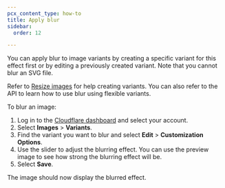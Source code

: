 ```yaml
---
pcx_content_type: how-to
title: Apply blur
sidebar:
  order: 12

---
```


You can apply blur to image variants by creating a specific variant for this effect first or by editing a previously created variant. Note that you cannot blur an SVG file.

Refer to [Resize images](/images/manage-images/create-variants/) for help creating variants. You can also refer to the API to learn how to use blur using flexible variants.

To blur an image:

1. Log in to the [Cloudflare dashboard](https://dash.cloudflare.com/login) and select your account.
2. Select **Images** > **Variants**.
3. Find the variant you want to blur and select **Edit** > **Customization Options**.
4. Use the slider to adjust the blurring effect. You can use the preview image to see how strong the blurring effect will be.
5. Select **Save**.

The image should now display the blurred effect.
